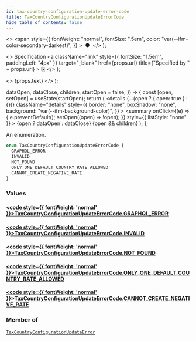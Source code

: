 ```yaml
---
id: tax-country-configuration-update-error-code
title: TaxCountryConfigurationUpdateErrorCode
hide_table_of_contents: false
---
```


  <>
    <span
      style={{
        fontWeight: "normal",
        fontSize: ".5em",
        color: "var(--ifm-color-secondary-darkest)",
      }}
    >
      &nbsp;●&nbsp;
    </span>
  </>
);

  <>
    Specification
    <a
      className="link"
      style={{ fontSize: "1.5em", paddingLeft: "4px" }}
      target="\_blank"
      href={props.url}
      title={"Specified by " + props.url}
    >
      ⎘
    </a>
  </>
);

  <>
    <span className={props.class}>{props.text}</span>
  </>
);


  dataOpen,
  dataClose,
  children,
  startOpen = false,
}) => {
  const [open, setOpen] = useState(startOpen);
  return (
    <details
      {...(open ? { open: true } : {})}
      className="details"
      style={{
        border: "none",
        boxShadow: "none",
        background: "var(--ifm-background-color)",
      }}
    >
      <summary
        onClick={(e) => {
          e.preventDefault();
          setOpen((open) => !open);
        }}
        style={{ listStyle: "none" }}
      >
        {open ? dataOpen : dataClose}
      </summary>
      {open && children}
    </details>
  );
};

An enumeration.

```graphql
enum TaxCountryConfigurationUpdateErrorCode {
  GRAPHQL_ERROR
  INVALID
  NOT_FOUND
  ONLY_ONE_DEFAULT_COUNTRY_RATE_ALLOWED
  CANNOT_CREATE_NEGATIVE_RATE
}
```

### Values

#### [<code style={{ fontWeight: 'normal' }}>TaxCountryConfigurationUpdateErrorCode.<b>GRAPHQL_ERROR</b></code>](#)

>

#### [<code style={{ fontWeight: 'normal' }}>TaxCountryConfigurationUpdateErrorCode.<b>INVALID</b></code>](#)

>

#### [<code style={{ fontWeight: 'normal' }}>TaxCountryConfigurationUpdateErrorCode.<b>NOT_FOUND</b></code>](#)

>

#### [<code style={{ fontWeight: 'normal' }}>TaxCountryConfigurationUpdateErrorCode.<b>ONLY_ONE_DEFAULT_COUNTRY_RATE_ALLOWED</b></code>](#)

>

#### [<code style={{ fontWeight: 'normal' }}>TaxCountryConfigurationUpdateErrorCode.<b>CANNOT_CREATE_NEGATIVE_RATE</b></code>](#)

>

### Member of

[`TaxCountryConfigurationUpdateError`](../../../api-reference/taxes/objects/tax-country-configuration-update-error) <Badge class="badge badge--secondary" text="object"/>
